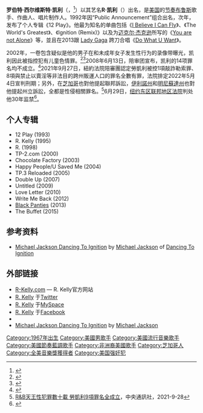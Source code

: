 {{noteTA
| T = zh-cn:R·凯利;zh-tw:勞·凱利;zh-hk:R·Kelly;
| G1 = Show
| 1 = zh-cn:罗伯特;zh-tw:勞勃;zh-hk:羅拔;
| 2 = zh-cn:R·凯利;zh-tw:勞·凱利;zh-hk:R·凱利;
}}
{{Infobox musical artist
| Name = R·凯利<br/>R. Kelly
| Img = Ballasyrkellypic.jpg
| Img_capt = R. Kelly在“Light It Up”巡演中的表演
| Background = solo_singer
| Birth_name = Robert Sylvester Kelly
| birth_date = {{birth date and age|mf=yes|1967|1|8}}
| spouse       = {{marriage|[[艾莉娅|艾莉娅]]|1994|1995|reason=divorced}}<br/>{{marriage|{{le|安德里亚·凯利|Andrea Kelly}}|1996|2009|reason=divorced}}
| Origin = {{USA}}[[伊利诺伊州|伊利诺伊州]][[芝加哥|芝加哥]]
| Genre = {{flatlist|
* [[R&B|R&B]]
* [[灵魂乐|灵魂]]
* [[嘻哈|嘻哈]]
* [[福音音乐|福音]]
}}
| Occupation = {{flatlist|
* 音乐家
* 创作歌手
* 专辑制作人
* 执行制片人
* 多种乐器演奏家
* 音乐录像导演
}}
| Instrument = {{flatlist|
* 声音
* 钢琴
* 键盘乐器
* 吉他
}}
| Years_active = 1989年至2019年
| Label = Jive唱片公司、RCA/Jive唱片公司
| Associated_acts = [[Public_Announcement|Public Announcement]]、[[The_Isley_Brothers|The Isley Brothers]]、[[艾莉娅|艾莉娅]]、[[迈克尔·杰克逊|迈克尔·杰克逊]]、[[聲名狼藉先生|聲名狼藉先生]]、[[尚恩·库姆斯|尚恩·库姆斯]]、[[席琳·迪翁|席琳·迪翁]]、[[史努比狗狗|史努比狗狗]]、[[T-Pain|T-Pain]]、[[The-Dream|The-Dream]]、[[Tyrese|Tyrese]]、[[Young_Jeezy|Young Jeezy]]
| URL = [http://www.r-kelly.com www.r-kelly.com]
}}

'''罗伯特·西尔维斯特·凯利'''（{{lang|en|Robert Sylvester Kelly}}，{{bd|1967年|1月8日}}<ref name="Sun Times Timeline">{{cite news|url=http://www.suntimes.com/news/metro/kelly/940633,kellytimeline.article|title=R. Kelly timeline: A chronology from birth to trial|date=2008-05-08|work=Chicago Sun-Times|accessdate=2009-07-12|deadurl=yes|archiveurl=https://web.archive.org/web/20090220172448/http://www.suntimes.com/news/metro/kelly/940633,kellytimeline.article|archivedate=2009-02-20}}</ref>）以其艺名'''R·凯利'''（{{lang|en|R. Kelly}}）出名，是[[美国|美国]]的[[节奏布鲁斯|节奏布鲁斯]]歌手、作曲人、唱片制作人。1992年因“Public Announcement”组合出名，次年，发布了个人专辑《12 Play》。他最为知名的单曲包括《[[我相信我会飞|I Believe I Can Fly]]》、《The World's Greatest》、《Ignition (Remix)》以及为[[迈克尔·杰克逊|迈克尔·杰克逊]]所写的《[[你不孤單|You are not Alone]]》等，並且在2013跟 [[Lady_Gaga|Lady Gaga]] 跨刀合唱《[[為所欲為_(女神卡卡歌曲)|Do What U Want]]》。

2002年，一卷包含疑似是他的男子在和未成年女子发生性行为的录像带曝光，凯利因此被指控犯有儿童色情罪。<ref>{{cite news|title=R. Kelly Misses Court After Surgery|url=http://www.showbuzz.cbsnews.com/stories/2007/02/08/people_hot_water/main2451763.shtml|date=2007-02-08|agency=Associated Press|accessdate=2007-02-21|deadurl=yes|archiveurl=https://web.archive.org/web/20070502122407/http://www.showbuzz.cbsnews.com/stories/2007/02/08/people_hot_water/main2451763.shtml|archivedate=2007-05-02}}</ref><ref>{{cite news|url=http://www.cnn.com/2007/SHOWBIZ/Music/08/02/pornography.rkelly.reut/index.html?eref=rss_topstories |title=R. Kelly to be tried on child pornography charges - CNN.com |publisher=CNN.com<! |date= 2007-08-02|accessdate=2009-08-05}}</ref>2008年6月13日，陪审团宣布，凯利的14项罪名均不成立。<ref>{{cite web|url=http://uk.eonline.com/uberblog/b1956_R__Kelly_Found_Not_Guilty_.html|title=R. Kelly Found Not Guilty!|publisher=[[E!_Online|E! Online]]|date=2008-06-13|accessdate=2009-09-15}}</ref>2021年9月27日，紐約法院陪審團認定勞凱利被控1項敲詐勒索罪、8項與禁止以賣淫等非法目的跨州販運人口的罪名全數有罪，法院排定2022年5月4日宣判刑期；另外，在[[芝加哥|芝加哥]]也對他提起聯邦訴訟，[[伊利諾州|伊利諾州]]和[[明尼蘇達州|明尼蘇達州]]也對他提起州立訴訟，全都是性侵相關罪名。<ref>[https://www.cna.com.tw/news/amov/202109280058.aspx R&B天王性犯罪數十載 勞凱利9項罪名全成立]，中央通訊社，2021-9-28</ref>6月29日，[[美国纽约东区联邦地区法院|纽约东区联邦地区法院]]判处他30年监禁<ref>{{Cite web |date=2022-06-29 |title=‘Victory Belongs to the Victims': R. Kelly Sentenced to 30 Years in NYC Federal Sex Trafficking Case |url=https://www.nbcnewyork.com/news/local/crime-and-courts/r-kelly-due-in-court-for-sex-trafficking-sentencing-could-face-decades-behind-bars/3754108/ |website=[[CBS新闻|CBS新闻]]}}</ref>。

== 个人专辑 ==
* 12 Play (1993)
* R. Kelly (1995)
* R. (1998)
* TP-2.com (2000)
* Chocolate Factory (2003)
* Happy People/U Saved Me (2004)
* TP.3 Reloaded (2005)
* Double Up (2007)
* Untitled (2009)
* Love Letter (2010)
* Write Me Back (2012)
* [[Black_Panties|Black Panties]] (2013)
* The Buffet (2015)

== 参考资料 ==
{{reflist}}
*[http://www.youtube.com/watch?v=q6bSPm7h2r4 Michael Jackson Dancing To Ignition] by [[Michael_Jackson|Michael Jackson]] of [[Dancing_To_Ignition|Dancing To Ignition]]

== 外部链接 ==
* [http://www.r-kelly.com/ R-Kelly.com]{{Wayback|url=http://www.r-kelly.com/ |date=20110222085823 }} — R. Kelly官方网站
* [http://twitter.com/Kellzodiac R. Kelly] 于[[Twitter|Twitter]]
* [http://www.myspace.com/rkelly R. Kelly] 于[[MySpace|MySpace]]
* [http://www.facebook.com/Rkelly R. Kelly] 于[[Facebook|Facebook]]
* {{imdb name|id=0005084|name=R. Kelly}}
* [http://www.youtube.com/watch?v=q6bSPm7h2r4 Michael Jackson Dancing To Ignition] by [[Michael_Jackson|Michael Jackson]]

{{Authority control}}
{{DEFAULTSORT:Kelly, R.}}

[[Category:1967年出生|Category:1967年出生]]
[[Category:美國男歌手|Category:美國男歌手]]
[[Category:美國流行音樂歌手|Category:美國流行音樂歌手]]
[[Category:美國節奏藍調歌手|Category:美國節奏藍調歌手]]
[[Category:非洲裔美國歌手|Category:非洲裔美國歌手]]
[[Category:芝加哥人|Category:芝加哥人]]
[[Category:全美音樂獎獲得者|Category:全美音樂獎獲得者]]
[[Category:美国强奸犯|Category:美国强奸犯]]
